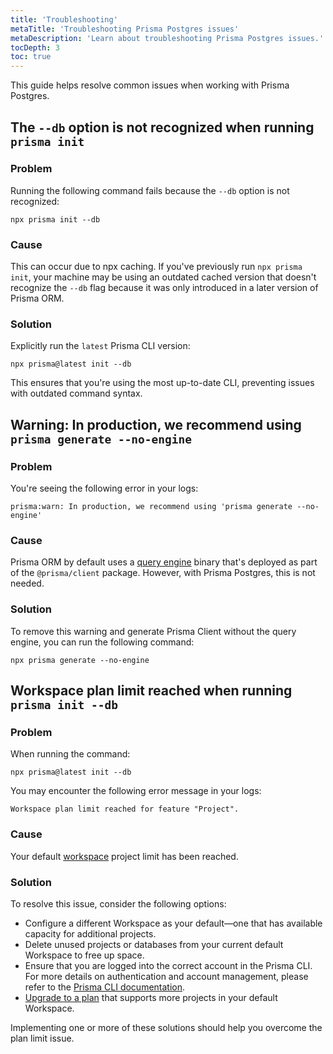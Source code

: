 ```yaml
---
title: 'Troubleshooting'
metaTitle: 'Troubleshooting Prisma Postgres issues'
metaDescription: 'Learn about troubleshooting Prisma Postgres issues.'
tocDepth: 3
toc: true
---
```


This guide helps resolve common issues when working with Prisma Postgres.

## The `--db` option is not recognized when running `prisma init` 

### Problem

Running the following command fails because the `--db` option is not recognized:

```terminal
npx prisma init --db
```

### Cause

This can occur due to npx caching. If you've previously run `npx prisma init`, your machine may be using an outdated cached version that doesn't recognize the `--db` flag because it was only introduced in a later version of Prisma ORM.

### Solution

Explicitly run the `latest` Prisma CLI version:

```terminal
npx prisma@latest init --db
```

This ensures that you're using the most up-to-date CLI, preventing issues with outdated command syntax.

##  Warning: In production, we recommend using `prisma generate --no-engine`

### Problem

You're seeing the following error in your logs:

```
prisma:warn: In production, we recommend using 'prisma generate --no-engine'
```

### Cause

Prisma ORM by default uses a [query engine](/orm/overview/) binary that's deployed as part of the `@prisma/client` package. However, with Prisma Postgres, this is not needed.

### Solution

To remove this warning and generate Prisma Client without the query engine, you can run the following command:

```
npx prisma generate --no-engine
```

## Workspace plan limit reached when running `prisma init --db`

### Problem

When running the command:

```terminal
npx prisma@latest init --db
```

You may encounter the following error message in your logs:

```
Workspace plan limit reached for feature "Project".
```

### Cause

Your default [workspace](/platform/about#workspace) project limit has been reached.

### Solution

To resolve this issue, consider the following options:

- Configure a different Workspace as your default—one that has available capacity for additional projects.
- Delete unused projects or databases from your current default Workspace to free up space.
- Ensure that you are logged into the correct account in the Prisma CLI. For more details on authentication and account management, please refer to the [Prisma CLI documentation](/platform/platform-cli/commands#authentication).
- [Upgrade to a plan](/platform/about#billing) that supports more projects in your default Workspace.

Implementing one or more of these solutions should help you overcome the plan limit issue.
